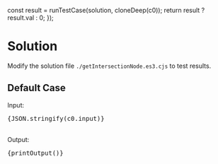 

  const result = runTestCase(solution, cloneDeep(c0));
  return result ? result.val : 0;
});

<Meta title="Data Structure/Linked List/Easy/[160] Intersection of Two Linked Lists/Solution/Javascript" />

# Solution

Modify the solution file `./getIntersectionNode.es3.cjs` to test results.

## Default Case

<Canvas withSource="open">
  <Story name="Case 0" parameters={{ docs: { source: { code } } }}>
    <div>
      <div>Input: </div>
      <pre>{JSON.stringify(c0.input)}</pre>
    </div>
    <br />
    <div>
      <div>Output: </div>
      <pre>{printOutput()}</pre>
    </div>
  </Story>
</Canvas>
